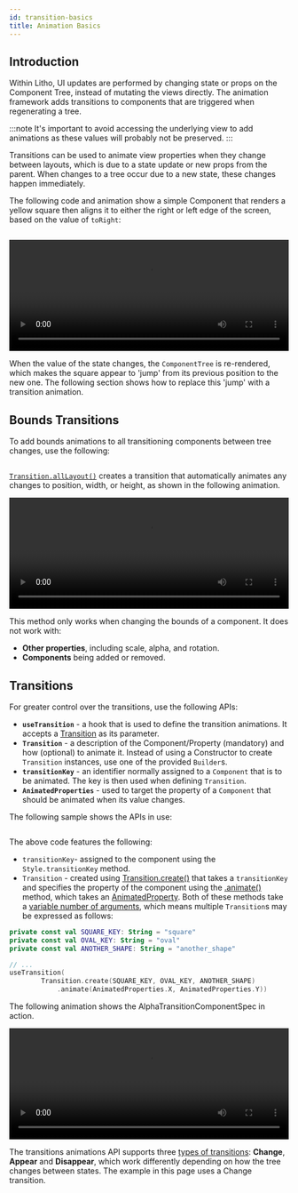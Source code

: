 ```yaml
---
id: transition-basics
title: Animation Basics
---
```



## Introduction

Within Litho, UI updates are performed by changing state or props on the Component Tree, instead of mutating the views directly.
The animation framework adds transitions to components that are triggered when regenerating a tree.

:::note
It's important to avoid accessing the underlying view to add animations as these values will probably not be preserved.
:::

Transitions can be used to animate view properties when they change between layouts, which is due to a state update or new props from the parent.
When changes to a tree occur due to a new state, these changes happen immediately.

The following code and animation show a simple Component that renders a yellow square then aligns it to either the right or left edge of the screen, based on the value of `toRight`:

```kotlin file=sample/src/main/java/com/facebook/samples/litho/kotlin/documentation/SimpleAllLayoutTransitionComponent.kt start=layout_start end=layout_end
```

<video loop="true" autoplay="true" class="video" width="100%" height="200px">
  <source type="video/webm" src={useBaseUrl("/videos/transitions/basics1.webm")}></source>
  <p>Your browser does not support the video element.</p>
</video>

When the value of the state changes, the `ComponentTree` is re-rendered, which makes the square appear to 'jump' from its previous position to the new one.
The following section shows how to replace this 'jump' with a transition animation.

## Bounds Transitions

To add bounds animations to all transitioning components between tree changes, use the following:

```kotlin file=sample/src/main/java/com/facebook/samples/litho/kotlin/documentation/SimpleAllLayoutTransitionComponent.kt start=transition_start end=transition_end
```

[`Transition.allLayout()`](https://staticdocs.thefacebook.com/litho/javadoc/com/facebook/litho/Transition.html#allLayout--) creates a transition that automatically animates any changes to position, width, or height, as shown in the following animation.

<video loop="true" autoplay="true" class="video" width="100%" height="200px">
  <source type="video/webm" src={useBaseUrl("/videos/transitions/basics2.webm")}></source>
  <p>Your browser does not support the video element.</p>
</video>

This method only works when changing the bounds of a component.  It does not work with:

* **Other properties**, including scale, alpha, and rotation.
* **Components** being added or removed.

## Transitions

For greater control over the transitions, use the following APIs:

* **`useTransition`** - a hook that is used to define the transition animations. It accepts a [Transition](pathname:///javadoc/com/facebook/litho/Transition.html) as its parameter.
* **`Transition`** - a description of the Component/Property (mandatory) and how (optional) to animate it. Instead of using a Constructor to create `Transition` instances, use one of the provided `Builder`s.
* **`transitionKey`** - an identifier normally assigned to a `Component` that is to be animated. The key is then used when defining `Transition`.
* **`AnimatedProperties`** - used to target the property of a `Component` that should be animated when its value changes.

The following sample shows the APIs in use:

```kotlin file=sample/src/main/java/com/facebook/samples/litho/kotlin/documentation/AlphaTransitionComponent.kt start=component_start end=component_end
```

The above code features the following:

* `transitionKey`- assigned to the component using the `Style.transitionKey` method.
* `Transition` - created using [Transition.create()](pathname:///javadoc/com/facebook/litho/Transition.html#create-java.lang.String-) that takes a `transitionKey` and specifies the property of the component using the [.animate()](pathname:///javadoc/com/facebook/litho/Transition.TransitionUnitsBuilder.html#animate-com.facebook.litho.animation.AnimatedProperty-) method, which takes an [AnimatedProperty](pathname:///javadoc/com/facebook/litho/animation/AnimatedProperties.html). Both of these methods take a [variable number of arguments](pathname:///javadoc/com/facebook/litho/Transition.html#create-java.lang.String...-), which means multiple `Transition`s may be expressed as follows:

```kotlin
private const val SQUARE_KEY: String = "square"
private const val OVAL_KEY: String = "oval"
private const val ANOTHER_SHAPE: String = "another_shape"

// ...
useTransition(
        Transition.create(SQUARE_KEY, OVAL_KEY, ANOTHER_SHAPE)
            .animate(AnimatedProperties.X, AnimatedProperties.Y))

```

The following animation shows the AlphaTransitionComponentSpec in action.

<video loop="true" autoplay="true" class="video" width="100%" height="200px">
  <source type="video/webm" src={useBaseUrl("/videos/transitions/basics3.webm")}></source>
  <p>Your browser does not support the video element.</p>
</video>

The transitions animations API supports three [types of transitions](transition-types.mdx): **Change**, **Appear** and **Disappear**, which work differently depending on how the tree changes between states. The example in this page uses a Change transition.
